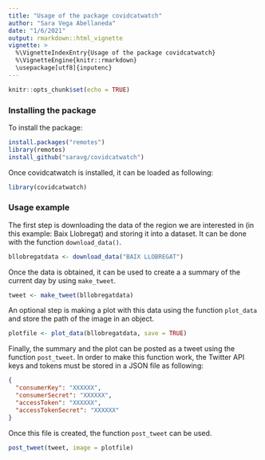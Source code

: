 ```yaml
---
title: "Usage of the package covidcatwatch"
author: "Sara Vega Abellaneda"
date: "1/6/2021"
output: rmarkdown::html_vignette
vignette: >
  %\VignetteIndexEntry{Usage of the package covidcatwatch}
  %\VignetteEngine{knitr::rmarkdown}
  \usepackage[utf8]{inputenc}
---
```


```r
knitr::opts_chunk$set(echo = TRUE)
```


### Installing the package

To install the package:
```r
install.packages("remotes")
library(remotes)
install_github("saravg/covidcatwatch")
```

Once covidcatwatch is installed, it can be loaded as following:

```r
library(covidcatwatch)
```

### Usage example

The first step is downloading the data of the region we are interested in (in this example: Baix Llobregat) and storing it into a dataset. It can be done with the function `download_data()`.

```r
bllobregatdata <- download_data("BAIX LLOBREGAT")

```

Once the data is obtained, it can be used to create a a summary of the current day by using `make_tweet`.

```r
tweet <- make_tweet(bllobregatdata)

```


An optional step is making a plot with this data using the function `plot_data` and store the path of the image in an object.  

```r
plotfile <- plot_data(bllobregatdata, save = TRUE)

```


Finally, the summary and the plot can be posted as a tweet using the function `post_tweet`. In order to make this function work, the Twitter API keys and tokens must be stored in a JSON file as following: 


```json
{
  "consumerKey": "XXXXXX",
  "consumerSecret": "XXXXXX",
  "accessToken": "XXXXXX",
  "accessTokenSecret": "XXXXXX"
}
```

Once this file is created, the function `post_tweet` can be used.


```r
post_tweet(tweet, image = plotfile)

```




